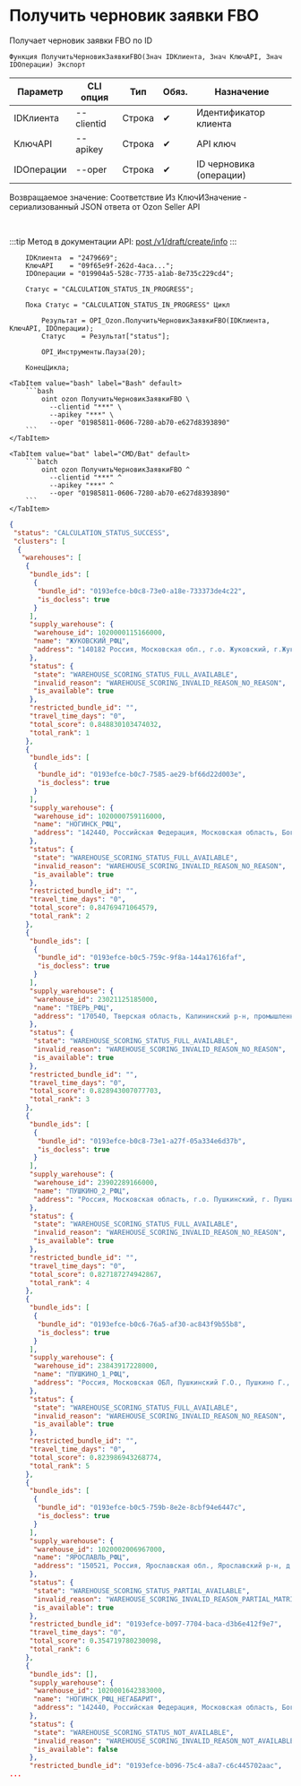 ﻿---
sidebar_position: 5
description: Получить черновик заявки FBO и другие функции для работы с Ozon в Открытом пакете интеграций - бесплатной open-source библиотеке интеграций для 1С:Предприятие 8, OneScript и CLI
keywords: [1C, 1С, 1С:Предприятие, 1С:Предприятие 8.3, API, Интеграция, Сервисы, Обмен, OneScript, CLI, Ozon]
---


# Получить черновик заявки FBO
 Получает черновик заявки FBO по ID



`Функция ПолучитьЧерновикЗаявкиFBO(Знач IDКлиента, Знач КлючAPI, Знач IDОперации) Экспорт`

  | Параметр | CLI опция | Тип | Обяз. | Назначение |
  |-|-|-|-|-|
  | IDКлиента | --clientid | Строка | &#x2714; | Идентификатор клиента |
  | КлючAPI | --apikey | Строка | &#x2714; | API ключ |
  | IDОперации | --oper | Строка | &#x2714; | ID черновика (операции) |

  
  Возвращаемое значение:   Соответствие Из КлючИЗначение - сериализованный JSON ответа от Ozon Seller API

<br/>

:::tip
Метод в документации API: [post /v1/draft/create/info](https://docs.ozon.ru/api/seller/#operation/SupplyDraftAPI_DraftCreateInfo)
:::
<br/>



```bsl title="Пример использования для 1С:Предприятие/OneScript"
    IDКлиента  = "2479669";
    КлючAPI    = "09f65e9f-262d-4aca...";
    IDОперации = "019904a5-528c-7735-a1ab-8e735c229cd4";

    Статус = "CALCULATION_STATUS_IN_PROGRESS";

    Пока Статус = "CALCULATION_STATUS_IN_PROGRESS" Цикл

        Результат = OPI_Ozon.ПолучитьЧерновикЗаявкиFBO(IDКлиента, КлючAPI, IDОперации);
        Статус    = Результат["status"];

        OPI_Инструменты.Пауза(20);

    КонецЦикла;
```
    

 <Tabs>
  
    <TabItem value="bash" label="Bash" default>
        ```bash
            oint ozon ПолучитьЧерновикЗаявкиFBO \
              --clientid "***" \
              --apikey "***" \
              --oper "01985811-0606-7280-ab70-e627d8393890"
        ```
    </TabItem>
  
    <TabItem value="bat" label="CMD/Bat" default>
        ```batch
            oint ozon ПолучитьЧерновикЗаявкиFBO ^
              --clientid "***" ^
              --apikey "***" ^
              --oper "01985811-0606-7280-ab70-e627d8393890"
        ```
    </TabItem>
</Tabs>


```json title="Результат"
{
 "status": "CALCULATION_STATUS_SUCCESS",
 "clusters": [
  {
   "warehouses": [
    {
     "bundle_ids": [
      {
       "bundle_id": "0193efce-b0c8-73e0-a18e-733373de4c22",
       "is_docless": true
      }
     ],
     "supply_warehouse": {
      "warehouse_id": 1020000115166000,
      "name": "ЖУКОВСКИЙ_РФЦ",
      "address": "140182 Россия, Московская обл., г.о. Жуковский, г.Жуковский, р-н Замоскворечье, д.457, стр.5"
     },
     "status": {
      "state": "WAREHOUSE_SCORING_STATUS_FULL_AVAILABLE",
      "invalid_reason": "WAREHOUSE_SCORING_INVALID_REASON_NO_REASON",
      "is_available": true
     },
     "restricted_bundle_id": "",
     "travel_time_days": "0",
     "total_score": 0.848830103474032,
     "total_rank": 1
    },
    {
     "bundle_ids": [
      {
       "bundle_id": "0193efce-b0c7-7585-ae29-bf66d22d003e",
       "is_docless": true
      }
     ],
     "supply_warehouse": {
      "warehouse_id": 1020000759116000,
      "name": "НОГИНСК_РФЦ",
      "address": "142440, Российская Федерация, Московская область, Богородский городской округ, рабочий поселок Обухово, территория Обухово-Парк, дом 2, строение 1"
     },
     "status": {
      "state": "WAREHOUSE_SCORING_STATUS_FULL_AVAILABLE",
      "invalid_reason": "WAREHOUSE_SCORING_INVALID_REASON_NO_REASON",
      "is_available": true
     },
     "restricted_bundle_id": "",
     "travel_time_days": "0",
     "total_score": 0.84769471064579,
     "total_rank": 2
    },
    {
     "bundle_ids": [
      {
       "bundle_id": "0193efce-b0c5-759c-9f8a-144a17616faf",
       "is_docless": true
      }
     ],
     "supply_warehouse": {
      "warehouse_id": 23021125185000,
      "name": "ТВЕРЬ_РФЦ",
      "address": "170540, Тверская область, Калининский р-н, промышленная зона Боровлёво-2, комплекс 1А"
     },
     "status": {
      "state": "WAREHOUSE_SCORING_STATUS_FULL_AVAILABLE",
      "invalid_reason": "WAREHOUSE_SCORING_INVALID_REASON_NO_REASON",
      "is_available": true
     },
     "restricted_bundle_id": "",
     "travel_time_days": "0",
     "total_score": 0.828943007077703,
     "total_rank": 3
    },
    {
     "bundle_ids": [
      {
       "bundle_id": "0193efce-b0c8-73e1-a27f-05a334e6d37b",
       "is_docless": true
      }
     ],
     "supply_warehouse": {
      "warehouse_id": 23902289166000,
      "name": "ПУШКИНО_2_РФЦ",
      "address": "Россия, Московская область, г.о. Пушкинский, г. Пушкино, шоссе Ярославское, д.218"
     },
     "status": {
      "state": "WAREHOUSE_SCORING_STATUS_FULL_AVAILABLE",
      "invalid_reason": "WAREHOUSE_SCORING_INVALID_REASON_NO_REASON",
      "is_available": true
     },
     "restricted_bundle_id": "",
     "travel_time_days": "0",
     "total_score": 0.827187274942867,
     "total_rank": 4
    },
    {
     "bundle_ids": [
      {
       "bundle_id": "0193efce-b0c6-76a5-af30-ac843f9b55b8",
       "is_docless": true
      }
     ],
     "supply_warehouse": {
      "warehouse_id": 23843917228000,
      "name": "ПУШКИНО_1_РФЦ",
      "address": "Россия, Московская ОБЛ, Пушкинский Г.О., Пушкино Г., Ярославское Ш., дом 216."
     },
     "status": {
      "state": "WAREHOUSE_SCORING_STATUS_FULL_AVAILABLE",
      "invalid_reason": "WAREHOUSE_SCORING_INVALID_REASON_NO_REASON",
      "is_available": true
     },
     "restricted_bundle_id": "",
     "travel_time_days": "0",
     "total_score": 0.823986943268774,
     "total_rank": 5
    },
    {
     "bundle_ids": [
      {
       "bundle_id": "0193efce-b0c5-759b-8e2e-8cbf94e6447c",
       "is_docless": true
      }
     ],
     "supply_warehouse": {
      "warehouse_id": 1020002006967000,
      "name": "ЯРОСЛАВЛЬ_РФЦ",
      "address": "150521, Россия, Ярославская обл., Ярославский р-н, д.Корюково, ул.Торговая, зд.3"
     },
     "status": {
      "state": "WAREHOUSE_SCORING_STATUS_PARTIAL_AVAILABLE",
      "invalid_reason": "WAREHOUSE_SCORING_INVALID_REASON_PARTIAL_MATRIX_AVAILABLE",
      "is_available": true
     },
     "restricted_bundle_id": "0193efce-b097-7704-baca-d3b6e412f9e7",
     "travel_time_days": "0",
     "total_score": 0.354719780230098,
     "total_rank": 6
    },
    {
     "bundle_ids": [],
     "supply_warehouse": {
      "warehouse_id": 1020001642383000,
      "name": "НОГИНСК_РФЦ_НЕГАБАРИТ",
      "address": "142440, Российская Федерация, Московская область, Богородский городской округ, рабочий поселок Обухово, территория Обухово-Парк, дом 2, строение 1"
     },
     "status": {
      "state": "WAREHOUSE_SCORING_STATUS_NOT_AVAILABLE",
      "invalid_reason": "WAREHOUSE_SCORING_INVALID_REASON_NOT_AVAILABLE_MATRIX",
      "is_available": false
     },
     "restricted_bundle_id": "0193efce-b096-75c4-a8a7-c6c445702aac",
...
```
